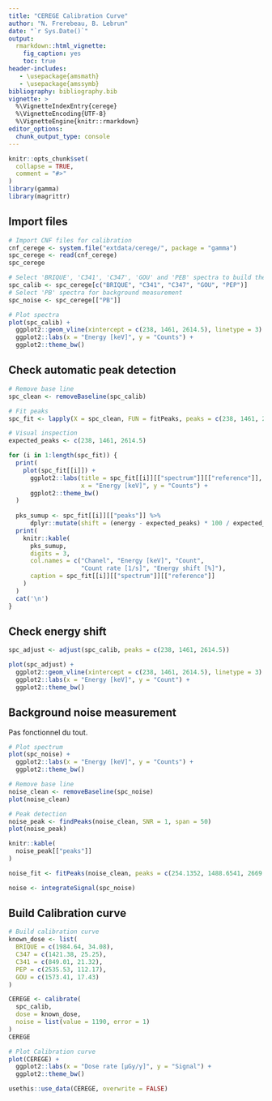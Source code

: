```yaml
---
title: "CEREGE Calibration Curve"
author: "N. Frerebeau, B. Lebrun"
date: "`r Sys.Date()`"
output:
  rmarkdown::html_vignette:
    fig_caption: yes
    toc: true
header-includes:
   - \usepackage{amsmath}
   - \usepackage{amssymb}
bibliography: bibliography.bib
vignette: >
  %\VignetteIndexEntry{cerege}
  %\VignetteEncoding{UTF-8}
  %\VignetteEngine{knitr::rmarkdown}
editor_options: 
  chunk_output_type: console
---
```


```r
knitr::opts_chunk$set(
  collapse = TRUE,
  comment = "#>"
)
library(gamma)
library(magrittr)
```

## Import files
```r
# Import CNF files for calibration
cnf_cerege <- system.file("extdata/cerege/", package = "gamma")
spc_cerege <- read(cnf_cerege)
spc_cerege

# Select 'BRIQUE', 'C341', 'C347', 'GOU' and 'PEB' spectra to build the curve
spc_calib <- spc_cerege[c("BRIQUE", "C341", "C347", "GOU", "PEP")]
# Select 'PB' spectra for background measurement
spc_noise <- spc_cerege[["PB"]]

# Plot spectra
plot(spc_calib) +
  ggplot2::geom_vline(xintercept = c(238, 1461, 2614.5), linetype = 3) +
  ggplot2::labs(x = "Energy [keV]", y = "Counts") +
  ggplot2::theme_bw()
```

## Check automatic peak detection
```r
# Remove base line
spc_clean <- removeBaseline(spc_calib)

# Fit peaks
spc_fit <- lapply(X = spc_clean, FUN = fitPeaks, peaks = c(238, 1461, 2614.5))
```

```r
# Visual inspection
expected_peaks <- c(238, 1461, 2614.5)

for (i in 1:length(spc_fit)) {
  print(
    plot(spc_fit[[i]]) +
      ggplot2::labs(title = spc_fit[[i]][["spectrum"]][["reference"]], 
                    x = "Energy [keV]", y = "Counts") +
      ggplot2::theme_bw()
  )
  
  pks_sumup <- spc_fit[[i]][["peaks"]] %>%
      dplyr::mutate(shift = (energy - expected_peaks) * 100 / expected_peaks)
  print(
    knitr::kable(
      pks_sumup,
      digits = 3,
      col.names = c("Chanel", "Energy [keV]", "Count", 
                    "Count rate [1/s]", "Energy shift [%]"),
      caption = spc_fit[[i]][["spectrum"]][["reference"]]
    )
  )
  cat('\n')
}
```

## Check energy shift
```r
spc_adjust <- adjust(spc_calib, peaks = c(238, 1461, 2614.5))

plot(spc_adjust) +
  ggplot2::geom_vline(xintercept = c(238, 1461, 2614.5), linetype = 3) +
  ggplot2::labs(x = "Energy [keV]", y = "Count") +
  ggplot2::theme_bw()
```

## Background noise measurement
Pas fonctionnel du tout.
```r
# Plot spectrum
plot(spc_noise) +
  ggplot2::labs(x = "Energy [keV]", y = "Counts") +
  ggplot2::theme_bw()
```

```r
# Remove base line
noise_clean <- removeBaseline(spc_noise)
plot(noise_clean)

# Peak detection
noise_peak <- findPeaks(noise_clean, SNR = 1, span = 50)
plot(noise_peak)

knitr::kable(
  noise_peak[["peaks"]]
)

noise_fit <- fitPeaks(noise_clean, peaks = c(254.1352, 1488.6541, 2669.7403))
```

```r
noise <- integrateSignal(spc_noise)
```

## Build Calibration curve
```r
# Build calibration curve
known_dose <- list(
  BRIQUE = c(1984.64, 34.08),
  C347 = c(1421.38, 25.25),
  C341 = c(849.01, 21.32),
  PEP = c(2535.53, 112.17),
  GOU = c(1573.41, 17.43)
)

CEREGE <- calibrate(
  spc_calib,
  dose = known_dose,
  noise = list(value = 1190, error = 1)
)
CEREGE

# Plot Calibration curve
plot(CEREGE) +
  ggplot2::labs(x = "Dose rate [µGy/y]", y = "Signal") +
  ggplot2::theme_bw()
```

```r
usethis::use_data(CEREGE, overwrite = FALSE)
```
